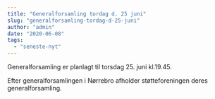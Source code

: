```yaml
---
title: "Generalforsamling tordag d. 25 juni"
slug: "generalforsamling-tordag-d-25-juni"
author: "admin"
date: "2020-06-08"
tags: 
  - "seneste-nyt"
---
```


Generalforsamling er planlagt til torsdag 25. juni kl.19.45.

Efter generalforsamlingen i Nørrebro afholder støtteforeningen deres generalforsamling.
